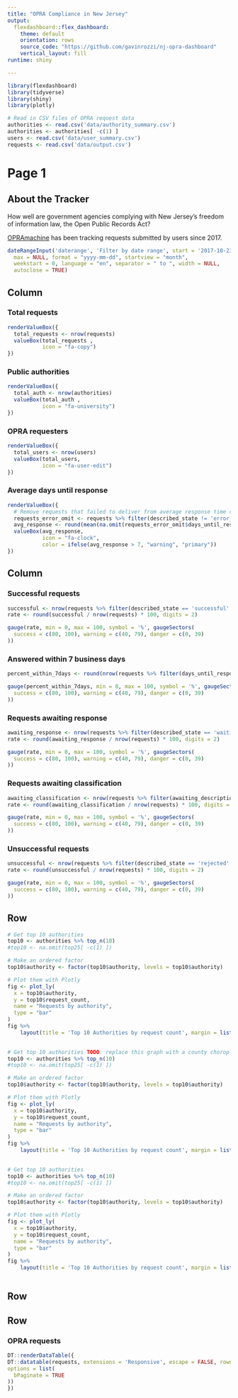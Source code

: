 ```yaml
---
title: "OPRA Compliance in New Jersey"
output: 
  flexdashboard::flex_dashboard:
    theme: default
    orientation: rows
    source_code: "https://github.com/gavinrozzi/nj-opra-dashboard"
    vertical_layout: fill
runtime: shiny

---
```

  
  ```r
library(flexdashboard)
library(tidyverse)
library(shiny)
library(plotly)

# Read in CSV files of OPRA request data
authorities <- read.csv('data/authority_summary.csv')
authorities <- authorities[ -c(1) ]
users <- read.csv('data/user_summary.csv')
requests <- read.csv('data/output.csv')
```
Page 1 {data-navmenu="Home"}
=====================================

About the Tracker {.sidebar}
-----------------------------------------------------------------------
  
How well are government agencies complying with New Jersey's freedom of information law, the Open Public Records Act?

[OPRAmachine](https://opramachine.com/) has been tracking requests submitted by users since 2017.

```r
dateRangeInput('daterange', 'Filter by date range', start = '2017-10-23', end = NULL, min = NULL,
  max = NULL, format = "yyyy-mm-dd", startview = "month",
  weekstart = 0, language = "en", separator = " to ", width = NULL,
  autoclose = TRUE)
```

Column
-----------------------------------------------------------------------

### Total requests

```r
renderValueBox({
  total_requests <- nrow(requests)
  valueBox(total_requests , 
           icon = "fa-copy")
})
```


### Public authorities

```r
renderValueBox({
  total_auth <- nrow(authorities)
  valueBox(total_auth , 
           icon = "fa-university")
})
```

### OPRA requesters

```r
renderValueBox({
  total_users <- nrow(users)
  valueBox(total_users, 
           icon = "fa-user-edit")
})
```

### Average days until response

```r
renderValueBox({
  # Remove requests that failed to deliver from average response time calculation
  requests_error_omit <- requests %>% filter(described_state != 'error_message')
  avg_response <- round(mean(na.omit(requests_error_omit$days_until_response)), digits = 2)
  valueBox(avg_response, 
           icon = "fa-clock",
           color = ifelse(avg_response > 7, "warning", "primary"))
})
```


Column 
-----------------------------------------------------------------------

### Successful requests

```r
successful <- nrow(requests %>% filter(described_state == 'successful' | described_state == 'partially_successful'))
rate <- round(successful / nrow(requests) * 100, digits = 2)

gauge(rate, min = 0, max = 100, symbol = '%', gaugeSectors(
  success = c(80, 100), warning = c(40, 79), danger = c(0, 39)
))
```

### Answered within 7 business days

```r
percent_within_7days <- round(nrow(requests %>% filter(days_until_response < 7)) / nrow(requests) * 100, digits = 2)

gauge(percent_within_7days, min = 0, max = 100, symbol = '%', gaugeSectors(
  success = c(80, 100), warning = c(40, 79), danger = c(0, 39)
))
```

### Requests awaiting response

```r
awaiting_response <- nrow(requests %>% filter(described_state == 'waiting_response'))
rate <- round(awaiting_response / nrow(requests) * 100, digits = 2)

gauge(rate, min = 0, max = 100, symbol = '%', gaugeSectors(
  success = c(80, 100), warning = c(40, 79), danger = c(0, 39)
))
```

### Requests awaiting classification

```r
awaiting_classification <- nrow(requests %>% filter(awaiting_description == 'TRUE'))
rate <- round(awaiting_classification / nrow(requests) * 100, digits = 2)

gauge(rate, min = 0, max = 100, symbol = '%', gaugeSectors(
  success = c(80, 100), warning = c(40, 79), danger = c(0, 39)
))
```

### Unsuccessful requests

```r
unsuccessful <- nrow(requests %>% filter(described_state == 'rejected' | described_state == 'not_held'))
rate <- round(unsuccessful / nrow(requests) * 100, digits = 2)

gauge(rate, min = 0, max = 100, symbol = '%', gaugeSectors(
  success = c(80, 100), warning = c(40, 79), danger = c(0, 39)
))
```

Row {data-height=350}
-----------------------------------------------------------------------

```r
# Get top 10 authorities
top10 <- authorities %>% top_n(10)
#top10 <- na.omit(top25[ -c(1) ])

# Make an ordered factor
top10$authority <- factor(top10$authority, levels = top10$authority)

# Plot them with Plotly
fig <- plot_ly(
  x = top10$authority,
  y = top10$request_count,
  name = "Requests by authority",
  type = "bar"
)
fig %>%
    layout(title = 'Top 10 Authorities by request count', margin = list(b = 220), xaxis = list(tickangle = 45))
  
```


```r
# Get top 10 authorities TODO: replace this graph with a county choropleth
top10 <- authorities %>% top_n(10)
#top10 <- na.omit(top25[ -c(1) ])

# Make an ordered factor
top10$authority <- factor(top10$authority, levels = top10$authority)

# Plot them with Plotly
fig <- plot_ly(
  x = top10$authority,
  y = top10$request_count,
  name = "Requests by authority",
  type = "bar"
)
fig %>%
    layout(title = 'Top 10 Authorities by request count', margin = list(b = 220), xaxis = list(tickangle = 45))
  
```

```r
# Get top 10 authorities
top10 <- authorities %>% top_n(10)
#top10 <- na.omit(top25[ -c(1) ])

# Make an ordered factor
top10$authority <- factor(top10$authority, levels = top10$authority)

# Plot them with Plotly
fig <- plot_ly(
  x = top10$authority,
  y = top10$request_count,
  name = "Requests by authority",
  type = "bar"
)
fig %>%
    layout(title = 'Top 10 Authorities by request count', margin = list(b = 220), xaxis = list(tickangle = 45))
  
```

Row
-----------------------------------------------------------------------

Row
-----------------------------------------------------------------------


### OPRA requests
  
  ```r
DT::renderDataTable({
  DT::datatable(requests, extensions = 'Responsive', escape = FALSE, rownames = FALSE,
  options = list(
    bPaginate = TRUE
  ))
})
  ```

